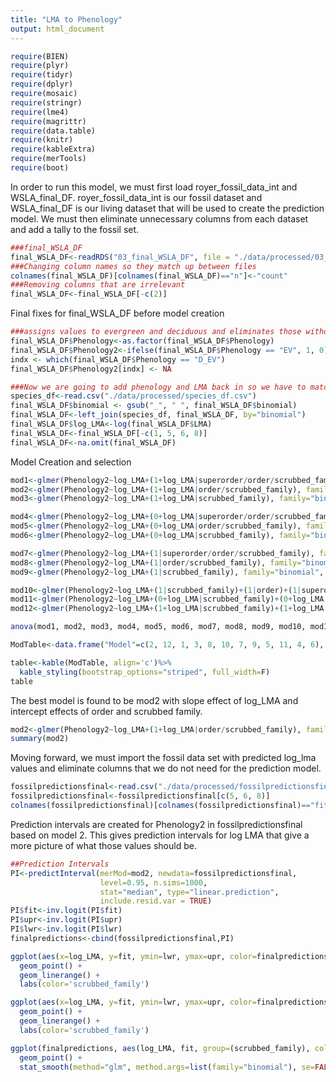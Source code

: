 ```yaml
---
title: "LMA to Phenology"
output: html_document
---
```


```r
require(BIEN)
require(plyr)
require(tidyr) 
require(dplyr)
require(mosaic)
require(stringr)
require(lme4)
require(magrittr)
require(data.table)
require(knitr)
require(kableExtra)
require(merTools)
require(boot)
```


In order to run this model, we must first load royer_fossil_data_int and WSLA_final_DF. royer_fossil_data_int is our fossil dataset and WSLA_final_DF is our living dataset that will be used to create the prediction model. We must then eliminate unnecessary columns from each dataset and add a tally to the fossil set. 
```r
###final_WSLA_DF
final_WSLA_DF<-readRDS("03_final_WSLA_DF", file = "./data/processed/03_finalWSLADF.rds")
###Changing column names so they match up between files
colnames(final_WSLA_DF)[colnames(final_WSLA_DF)=="n"]<-"count"
###Removing columns that are irrelevant
final_WSLA_DF<-final_WSLA_DF[-c(2)]
```

Final fixes for final_WSLA_DF before model creation
```r
###assigns values to evergreen and deciduous and eliminates those without phenology 
final_WSLA_DF$Phenology<-as.factor(final_WSLA_DF$Phenology)
final_WSLA_DF$Phenology2<-ifelse(final_WSLA_DF$Phenology == "EV", 1, 0)
indx <- which(final_WSLA_DF$Phenology == "D_EV")
final_WSLA_DF$Phenology2[indx] <- NA

###Now we are going to add phenology and LMA back in so we have to match order and super order back up
species_df<-read.csv("./data/processed/species_df.csv")
final_WSLA_DF$binomial <- gsub("_", " ", final_WSLA_DF$binomial)
final_WSLA_DF<-left_join(species_df, final_WSLA_DF, by="binomial")
final_WSLA_DF$log_LMA<-log(final_WSLA_DF$LMA)
final_WSLA_DF<-final_WSLA_DF[-c(1, 5, 6, 8)]
final_WSLA_DF<-na.omit(final_WSLA_DF)
```

Model Creation and selection
```r
mod1<-glmer(Phenology2~log_LMA+(1+log_LMA|superorder/order/scrubbed_family), family="binomial", data=final_WSLA_DF)
mod2<-glmer(Phenology2~log_LMA+(1+log_LMA|order/scrubbed_family), family="binomial", data=final_WSLA_DF)
mod3<-glmer(Phenology2~log_LMA+(1+log_LMA|scrubbed_family), family="binomial", data=final_WSLA_DF)

mod4<-glmer(Phenology2~log_LMA+(0+log_LMA|superorder/order/scrubbed_family), family="binomial", data=final_WSLA_DF)
mod5<-glmer(Phenology2~log_LMA+(0+log_LMA|order/scrubbed_family), family="binomial", data=final_WSLA_DF)
mod6<-glmer(Phenology2~log_LMA+(0+log_LMA|scrubbed_family), family="binomial", data=final_WSLA_DF)

mod7<-glmer(Phenology2~log_LMA+(1|superorder/order/scrubbed_family), family="binomial", data=final_WSLA_DF)
mod8<-glmer(Phenology2~log_LMA+(1|order/scrubbed_family), family="binomial", data=final_WSLA_DF)
mod9<-glmer(Phenology2~log_LMA+(1|scrubbed_family), family="binomial", data=final_WSLA_DF)

mod10<-glmer(Phenology2~log_LMA+(1|scrubbed_family)+(1|order)+(1|superorder), family="binomial", data=final_WSLA_DF)
mod11<-glmer(Phenology2~log_LMA+(0+log_LMA|scrubbed_family)+(0+log_LMA|order)+(0+log_LMA|superorder), family="binomial", data=final_WSLA_DF)
mod12<-glmer(Phenology2~log_LMA+(1+log_LMA|scrubbed_family)+(1+log_LMA|order)+(1+log_LMA|superorder), family="binomial", data=final_WSLA_DF)

anova(mod1, mod2, mod3, mod4, mod5, mod6, mod7, mod8, mod9, mod10, mod11, mod12)

ModTable<-data.frame("Model"=c(2, 12, 1, 3, 8, 10, 7, 9, 5, 11, 4, 6), "Rank"=c(1:12), "LogLik"=c(-10576, -10574, -10575, -10597, -12444, -12444, -12444, -12447, -12603, -12602, -12603, -12607), "AIC"=c(21169, 21171, 21171, 21204, 24896, 24897, 24898, 24899, 25214, 25215, 25216, 25220), "dAIC"=c(0, 2, 2, 35, 3727, 3728, 3729, 3730, 4045, 4046, 4047, 4051), "P-value"=c("<2e-16", "<2e-16", 0.3468, "<2e-16", "<2e-16", "<2e-16", "<2e-16", "<2e-16", 1, 1, 1, 1))

table<-kable(ModTable, align='c')%>%
  kable_styling(bootstrap_options="striped", full_width=F)
table

```

The best model is found to be mod2 with slope effect of log_LMA and intercept effects of order and scrubbed family. 
```r
mod2<-glmer(Phenology2~log_LMA+(1+log_LMA|order/scrubbed_family), family="binomial", data=final_WSLA_DF)
summary(mod2)
```

Moving forward, we must import the fossil data set with predicted log_lma values and eliminate columns that we do not need for the prediction model. 
```r
fossilpredictionsfinal<-read.csv("./data/processed/fossilpredictionsfinal.csv")
fossilpredictionsfinal<-fossilpredictionsfinal[c(5, 6, 8)]
colnames(fossilpredictionsfinal)[colnames(fossilpredictionsfinal)=="fit"]<- "log_LMA"
```

Prediction intervals are created for Phenology2 in fossilpredictionsfinal based on model 2. This gives prediction intervals for log LMA that give a more picture of what those values should be. 
```r
##Prediction Intervals 
PI<-predictInterval(merMod=mod2, newdata=fossilpredictionsfinal, 
                    level=0.95, n.sims=1000,
                    stat="median", type="linear.prediction",
                    include.resid.var = TRUE)
PI$fit<-inv.logit(PI$fit)
PI$upr<-inv.logit(PI$upr)
PI$lwr<-inv.logit(PI$lwr)
finalpredictions<-cbind(fossilpredictionsfinal,PI)

ggplot(aes(x=log_LMA, y=fit, ymin=lwr, ymax=upr, color=finalpredictions$scrubbed_family), data=finalpredictions) +
  geom_point() +
  geom_linerange() +
  labs(color='scrubbed_family')

ggplot(aes(x=log_LMA, y=fit, ymin=lwr, ymax=upr, color=finalpredictions$scrubbed_family), data=finalpredictions) +
  geom_point() +
  geom_linerange() +
  labs(color='scrubbed_family')

ggplot(finalpredictions, aes(log_LMA, fit, group=(scrubbed_family), color=scrubbed_family)) + 
  geom_point() + 
  stat_smooth(method="glm", method.args=list(family="binomial"), se=FALSE)

```
